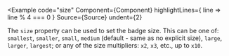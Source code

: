 
<Example
  code="size"
  Component={Component}
  highlightLines={ line => line % 4 === 0 }
  Source={Source}
  undent={2}
>
  The `size` property can be used to set the badge size. This can be one of:
  `smallest`, `smaller`, `small`, `medium` (default - same as no explicit
  size), `large`, `larger`, `largest`; or any of the size multipliers: `x2`,
  `x3`, etc., up to `x10`.
</Example>


